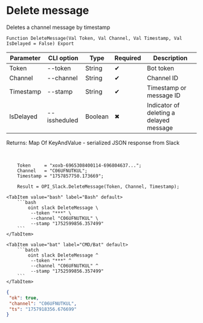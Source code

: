 ﻿---
sidebar_position: 4
description: Delete message and other functions to work with Slack in the Open Integration Package, a free open-source integration library for 1C:Enterprise 8, OneScript and CLI
keywords: [1C, 1С, 1С:Enterprise, 1С:Enterprise 8.3, API, Integration, Services, Exchange, OneScript, CLI, Slack]
---


# Delete message
 Deletes a channel message by timestamp



`Function DeleteMessage(Val Token, Val Channel, Val Timestamp, Val IsDelayed = False) Export`

  | Parameter | CLI option | Type | Required | Description |
  |-|-|-|-|-|
  | Token | --token | String | &#x2714; | Bot token |
  | Channel | --channel | String | &#x2714; | Channel ID |
  | Timestamp | --stamp | String | &#x2714; | Timestamp or message ID |
  | IsDelayed | --issheduled | Boolean | &#x2716; | Indicator of deleting a delayed message |

  
  Returns:  Map Of KeyAndValue - serialized JSON response from Slack

<br/>




```bsl title="1C:Enterprise/OneScript code example"
    Token     = "xoxb-6965308400114-696804637...";
    Channel   = "C06UFNUTKUL";
    Timestamp = "1757857750.173669";

    Result = OPI_Slack.DeleteMessage(Token, Channel, Timestamp);
```
 

 <Tabs>
  
    <TabItem value="bash" label="Bash" default>
        ```bash
            oint slack DeleteMessage \
             --token "***" \
             --channel "C06UFNUTKUL" \
             --stamp "1752599856.357499"
        ```
    </TabItem>
  
    <TabItem value="bat" label="CMD/Bat" default>
        ```batch
            oint slack DeleteMessage ^
             --token "***" ^
             --channel "C06UFNUTKUL" ^
             --stamp "1752599856.357499"
        ```
    </TabItem>
</Tabs>


```json title="Result"
{
 "ok": true,
 "channel": "C06UFNUTKUL",
 "ts": "1757918356.676699"
}
```
